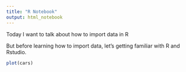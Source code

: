```yaml
---
title: "R Notebook"
output: html_notebook
---
```


Today I want to talk about how to import data in R

But before learning how to import data, let's getting familiar with R and Rstudio.


```r
plot(cars)
```

